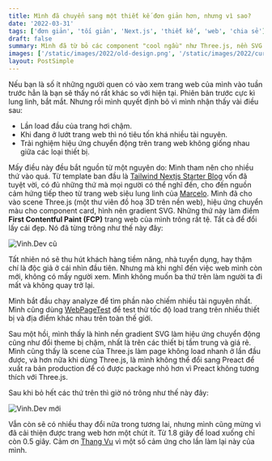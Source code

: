 ```yaml
---
title: Mình đã chuyển sang một thiết kế đơn giản hơn, nhưng vì sao?
date: '2022-03-31'
tags: ['đơn giản', 'tối giản', 'Next.js', 'thiết kế', 'web', 'chia sẻ']
draft: false
summary: Mình đã từ bỏ các component "cool ngầu" như Three.js, nền SVG với hiệu ứng gradient cho trang web cá nhân Next.js để đổi lấy một giao diện đơn giản hơn và cuối cùng mình cũng thấy nhẹ nhõm. Nghe mình nói lí do vì sao nhé.
images: ['/static/images/2022/old-design.png', '/static/images/2022/current-design.png']
layout: PostSimple
---
```


Nếu bạn là số ít những người quen có vào xem trang web của mình vào tuần trước hẳn là bạn sẽ thấy nó rất khác so với hiện tại. Phiên bản trước cực kì lung linh, bắt mắt. Nhưng rồi mình quyết định bỏ vì mình nhận thấy vài điều sau:

- Lần load đầu của trang hơi chậm.
- Khi đang ở lướt trang web thì nó tiêu tốn khá nhiều tài nguyên.
- Trải nghiệm hiệu ứng chuyển động trên trang web không giống nhau giữa các loại thiết bị.

Mấy điều này đều bắt nguồn từ một nguyên do: Mình tham nên cho nhiều thứ vào quá. Từ template ban đầu là [Tailwind Nextjs Starter Blog](https://github.com/timlrx/tailwind-nextjs-starter-blog) vốn đã tuyệt vời, có đủ những thứ mà mọi người có thể nghĩ đến, cho đến nguồn cảm hứng tiếp theo từ trang web siêu lung linh của [Marcelo](https://twitter.com/marceloavf). Mình đã cho vào scene Three.js (một thư viên đồ hoạ 3D trên nền web), hiệu ứng chuyển màu cho component card, hình nên gradient SVG. Những thứ này làm điểm **First Contentful Paint (FCP)** trang web của mình trông rất tệ. Tất cả để đổi lấy cái đẹp. Nó đã từng trông như thế này đây:

![Vinh.Dev cũ](/static/images/2022/old-design.png)

Tất nhiên nó sẽ thu hút khách hàng tiềm năng, nhà tuyển dụng, hay thậm chí là độc giả ở cái nhìn đầu tiên. Nhưng mà khi nghĩ đến việc web mình còn mới, không có mấy người xem. Mình không muốn ba thứ trên làm người ta đi mất và không quay trở lại.

Mình bắt đầu chạy analyze để tìm phần nào chiếm nhiều tài nguyên nhất. Mình cũng dùng [WebPageTest](https://www.webpagetest.org) để test thử tốc độ load trang trên nhiều thiết bị và địa điểm khác nhau trên toàn thế giới.

Sau một hồi, mình thấy là hình nền gradient SVG làm hiệu ứng chuyển động cũng như đổi theme bị chậm, nhất là trên các thiết bị tầm trung và giá rẻ. Mình cũng thấy là scene của Three.js làm page không load nhanh ở lần đầu được, và hơn nữa khi dùng Three.js, là mình không thể đổi sang Preact để xuất ra bản production để có được package nhỏ hơn vì Preact không tương thích với Three.js.

Sau khi bỏ hết các thứ trên thì giờ nó trông như thế này đây:

![Vinh.Dev mới](/static/images/2022/current-design.png)

Vẫn còn sẽ có nhiều thay đổi nữa trong tương lai, nhưng mình cũng mừng vì đã cải thiện được trang web hơn một chút ít. Từ 1.8 giây để load xuống chỉ còn 0.5 giây. Cảm ơn [Thang Vu](https://twitter.com/thanghvu) vì một số cảm ứng cho lần làm lại này của mình.
